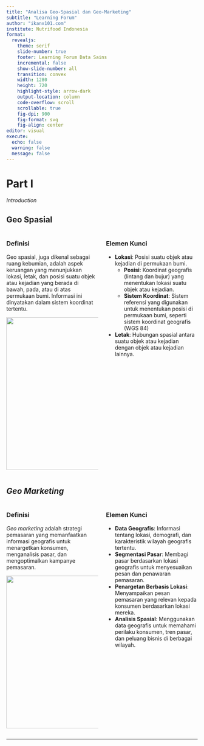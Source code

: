 ```yaml
---
title: "Analisa Geo-Spasial dan Geo-Marketing"
subtitle: "Learning Forum"
author: "ikanx101.com"
institute: Nutrifood Indonesia
format: 
  revealjs:
    theme: serif
    slide-number: true
    footer: Learning Forum Data Sains
    incremental: false
    show-slide-number: all
    transition: convex
    width: 1280
    height: 720
    highlight-style: arrow-dark
    output-location: column
    code-overflow: scroll
    scrollable: true
    fig-dpi: 900
    fig-format: svg
    fig-align: center
editor: visual
execute: 
  echo: false
  warning: false
  message: false
---
```


# Part I

*Introduction*

## Geo Spasial {.smaller .center}

::::: columns
::: {.column width="50%"}
### Definisi

Geo spasial, juga dikenal sebagai ruang kebumian, adalah aspek keruangan yang menunjukkan lokasi, letak, dan posisi suatu objek atau kejadian yang berada di bawah, pada, atau di atas permukaan bumi. Informasi ini dinyatakan dalam sistem koordinat tertentu.

![](geo.jpg){fig-align="center" width="401"}
:::

::: {.column width="50%"}
### Elemen Kunci

-   **Lokasi**: Posisi suatu objek atau kejadian di permukaan bumi.
    -   **Posisi**: Koordinat geografis (lintang dan bujur) yang menentukan lokasi suatu objek atau kejadian.
    -   **Sistem Koordinat**: Sistem referensi yang digunakan untuk menentukan posisi di permukaan bumi, seperti sistem koordinat geografis (WGS 84)
-   **Letak**: Hubungan spasial antara suatu objek atau kejadian dengan objek atau kejadian lainnya.
:::
:::::

## _Geo Marketing_ {.smaller .center}

::::: columns
::: {.column width="50%"}
### Definisi

_Geo marketing_ adalah strategi pemasaran yang memanfaatkan informasi geografis untuk menargetkan konsumen, menganalisis pasar, dan mengoptimalkan kampanye pemasaran.

![](geom.jpeg){fig-align="center" width="401"}
:::

::: {.column width="50%"}
### Elemen Kunci

- __Data Geografis__: Informasi tentang lokasi, demografi, dan karakteristik wilayah geografis tertentu.
- __Segmentasi Pasar__: Membagi pasar berdasarkan lokasi geografis untuk menyesuaikan pesan dan penawaran pemasaran.
- __Penargetan Berbasis Lokasi__: Menyampaikan pesan pemasaran yang relevan kepada konsumen berdasarkan lokasi mereka.
- __Analisis Spasial__: Menggunakan data geografis untuk memahami perilaku konsumen, tren pasar, dan peluang bisnis di berbagai wilayah.
:::
:::::




------------------------------------------------------------------------

::::: columns
::: {.column width="50%"}
:::

::: {.column width="50%"}
:::
:::::
